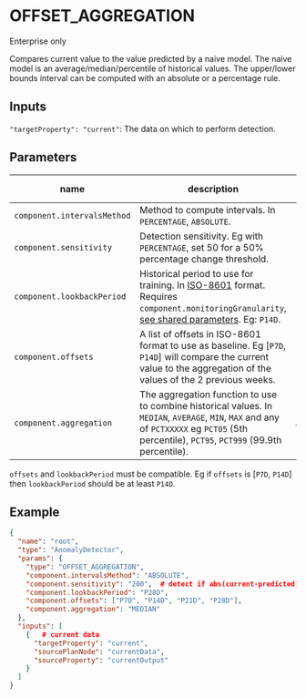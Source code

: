 
# OFFSET_AGGREGATION

<Callout>
Enterprise only
</Callout>

Compares current value to the value predicted by a naive model. The naive model is an average/median/percentile of historical values. The upper/lower bounds interval can be computed with an absolute or a percentage rule. 


## Inputs

`"targetProperty": "current"`: The data on which to perform detection.


## Parameters

| name  | description  | default value  |
|---|---|---|
|`component.intervalsMethod`| Method to compute intervals. In `PERCENTAGE`, `ABSOLUTE`.  | |
|`component.sensitivity`| Detection sensitivity. Eg with `PERCENTAGE`, set 50 for a 50% percentage change threshold. | |
|`component.lookbackPeriod`| Historical period to use for training. In [ISO-8601][iso-8601] format. Requires `component.monitoringGranularity`, [see shared parameters](./#shared-parameters). Eg: `P14D`. | |
|`component.offsets`| A list of offsets in ISO-8601 format to use as baseline. Eg [`P7D`, `P14D`] will compare the current value to the aggregation of the values of the 2 previous weeks. | `[P7D]` |
|`component.aggregation`| The aggregation function to use to combine historical values. In `MEDIAN`, `AVERAGE`, `MIN`, `MAX` and any of `PCTXXXXX` eg `PCT05` (5th percentile), `PCT95`, `PCT999` (99.9th percentile). | `AVERAGE` |

`offsets` and `lookbackPeriod` must be compatible. Eg if `offsets` is [`P7D`, `P14D`] then `lookbackPeriod` should be at least `P14D`. 


## Example

```json
{
  "name": "root",
  "type": "AnomalyDetector",
  "params": {
    "type": "OFFSET_AGGREGATION",
    "component.intervalsMethod": "ABSOLUTE",
    "component.sensitivity": "200",  # detect if abs(current-predicted)>200
    "component.lookbackPeriod": "P28D",
    "component.offsets": ["P7D", "P14D", "P21D", "P28D"],
    "component.aggregation": "MEDIAN"
  },
  "inputs": [
    {   # current data
      "targetProperty": "current",
      "sourcePlanNode": "currentData",
      "sourceProperty": "currentOutput"
    }
  ]
}
```

[iso-8601]: https://en.wikipedia.org/wiki/ISO_8601#Durations